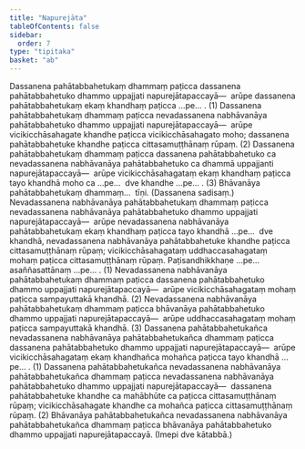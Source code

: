 ```yaml
---
title: "Napurejāta"
tableOfContents: false
sidebar:
  order: 7
type: "tipitaka"
basket: "ab"
---
```



<DynamicBreadcrumb />

<Division number="21">

<Paragraph number="1108">
Dassanena pahātabbahetukaṃ dhammaṃ paṭicca dassanena pahātabbahetuko dhammo uppajjati napurejātapaccayā—  arūpe dassanena pahātabbahetukaṃ ekaṃ khandhaṃ paṭicca …pe… . (1)
</Paragraph>

<Paragraph number="1109">
Dassanena pahātabbahetukaṃ dhammaṃ paṭicca nevadassanena nabhāvanāya pahātabbahetuko dhammo uppajjati napurejātapaccayā—  arūpe vicikicchāsahagate khandhe paṭicca vicikicchāsahagato moho; dassanena pahātabbahetuke khandhe paṭicca cittasamuṭṭhānaṃ rūpaṃ. (2)
</Paragraph>

<Paragraph number="1110">
Dassanena pahātabbahetukaṃ dhammaṃ paṭicca dassanena pahātabbahetuko ca nevadassanena nabhāvanāya pahātabbahetuko ca dhammā uppajjanti napurejātapaccayā—  arūpe vicikicchāsahagataṃ ekaṃ khandhaṃ paṭicca tayo khandhā moho ca …pe…  dve khandhe …pe… . (3)
</Paragraph>

<Paragraph number="1111">
Bhāvanāya pahātabbahetukaṃ dhammaṃ…  tīṇi. (Dassanena sadisaṃ.)
</Paragraph>

</Division>
<Division number="22">

<Paragraph number="1112">
Nevadassanena nabhāvanāya pahātabbahetukaṃ dhammaṃ paṭicca nevadassanena nabhāvanāya pahātabbahetuko dhammo uppajjati napurejātapaccayā—  arūpe nevadassanena nabhāvanāya pahātabbahetukaṃ ekaṃ khandhaṃ paṭicca tayo khandhā …pe…  dve khandhā, nevadassanena nabhāvanāya pahātabbahetuke khandhe paṭicca cittasamuṭṭhānaṃ rūpaṃ; vicikicchāsahagataṃ uddhaccasahagataṃ mohaṃ paṭicca cittasamuṭṭhānaṃ rūpaṃ. Paṭisandhikkhaṇe …pe…  asaññasattānaṃ …pe… . (1)
</Paragraph>

<Paragraph number="1113">
Nevadassanena nabhāvanāya pahātabbahetukaṃ dhammaṃ paṭicca dassanena pahātabbahetuko dhammo uppajjati napurejātapaccayā—  arūpe vicikicchāsahagataṃ mohaṃ paṭicca sampayuttakā khandhā. (2)
</Paragraph>

<Paragraph number="1114">
Nevadassanena nabhāvanāya pahātabbahetukaṃ dhammaṃ paṭicca bhāvanāya pahātabbahetuko dhammo uppajjati napurejātapaccayā—  arūpe uddhaccasahagataṃ mohaṃ paṭicca sampayuttakā khandhā. (3)
</Paragraph>

</Division>
<Division number="23">

<Paragraph number="1115">
Dassanena pahātabbahetukañca nevadassanena nabhāvanāya pahātabbahetukañca dhammaṃ paṭicca dassanena pahātabbahetuko dhammo uppajjati napurejātapaccayā—  arūpe vicikicchāsahagataṃ ekaṃ khandhañca mohañca paṭicca tayo khandhā …pe… . (1)
</Paragraph>

<Paragraph number="1116">
Dassanena pahātabbahetukañca nevadassanena nabhāvanāya pahātabbahetukañca dhammaṃ paṭicca nevadassanena nabhāvanāya pahātabbahetuko dhammo uppajjati napurejātapaccayā—  dassanena pahātabbahetuke khandhe ca mahābhūte ca paṭicca cittasamuṭṭhānaṃ rūpaṃ; vicikicchāsahagate khandhe ca mohañca paṭicca cittasamuṭṭhānaṃ rūpaṃ. (2)
</Paragraph>

<Paragraph number="1117">
Bhāvanāya pahātabbahetukañca nevadassanena nabhāvanāya pahātabbahetukañca dhammaṃ paṭicca bhāvanāya pahātabbahetuko dhammo uppajjati napurejātapaccayā. (Imepi dve kātabbā.)
</Paragraph>
</Division>
